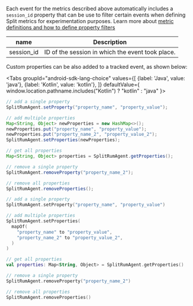 
Each event for the metrics described above automatically includes a `session_id` property that can be use to filter certain events when defining Split metrics for experimentation purposes. Learn more about [metric definitions and how to define property filters](https://help.split.io/hc/en-us/articles/22005565241101-Metrics)

| **name** | **Description** |
| --- | --- |
| session_id | ID of the session in which the event took place. |

Custom properties can be also added to a tracked event, as shown below: 

<Tabs
  groupId="android-sdk-lang-choice"
  values={[
    {label: 'Java', value: 'java'},
    {label: 'Kotlin', value: 'kotlin'},
  ]} defaultValue={ window.location.pathname.includes("Kotlin") ? "kotlin" : "java" }>
  <TabItem value="java">

```java
// add a single property
SplitRumAgent.setProperty("property_name", "property_value");

// add multiple properties
Map<String, Object> newProperties = new HashMap<>();
newProperties.put("property_name", "property_value");
newProperties.put("property_name_2", "property_value_2");
SplitRumAgent.setProperties(newProperties);

// get all properties
Map<String, Object> properties = SplitRumAgent.getProperties();

// remove a single property
SplitRumAgent.removeProperty("property_name_2");

// remove all properties
SplitRumAgent.removeProperties();
```

  </TabItem>
  <TabItem value="kotlin">

```kotlin
// add a single property
SplitRumAgent.setProperty("property_name", "property_value")

// add multiple properties
SplitRumAgent.setProperties(
  mapOf(
    "property_name" to "property_value",
    "property_name_2" to "property_value_2",
  )
)

// get all properties
val properties: Map<String, Object> = SplitRumAgent.getProperties()

// remove a single property
SplitRumAgent.removeProperty("property_name_2")

// remove all properties
SplitRumAgent.removeProperties()
```

  </TabItem>
</Tabs>